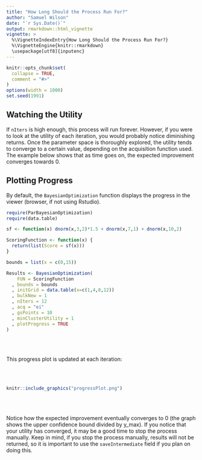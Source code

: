 ---
title: "How Long Should the Process Run For?"
author: "Samuel Wilson"
date: "`r Sys.Date()`"
output: rmarkdown::html_vignette
vignette: >
  %\VignetteIndexEntry{How Long Should the Process Run For?}
  %\VignetteEngine{knitr::rmarkdown}
  \usepackage[utf8]{inputenc}
---

```{r setup, include = FALSE}
knitr::opts_chunk$set(
  collapse = TRUE,
  comment = "#>"
)
options(width = 1000)
set.seed(1991)
```

## Watching the Utility

If ```nIters``` is high enough, this process will run forever. However, if you were to look at the utility of each iteration, you would probably notice diminishing returns. Once the parameter space is thoroughly explored, the utility tends to converge to a certain value, depending on the acquisition function used. The example below shows that as time goes on, the expected improvement converges towards 0.


## Plotting Progress

By default, the ```BayesianOptimization``` function displays the progress in the viewer (browser, if not using Rstudio).
```{r eval = TRUE, echo=TRUE}
require(ParBayesianOptimization)
require(data.table)

sf <- function(x) dnorm(x,3,2)*1.5 + dnorm(x,7,1) + dnorm(x,10,2)

ScoringFunction <- function(x) {
  return(list(Score = sf(x)))
}

bounds = list(x = c(0,15))

Results <- BayesianOptimization(
    FUN = ScoringFunction
  , bounds = bounds
  , initGrid = data.table(x=c(1,4,8,12))
  , bulkNew = 1
  , nIters = 12
  , acq = "ei"
  , gsPoints = 10
  , minClusterUtility = 1
  , plotProgress = TRUE
)
```
  
<br></br>
  
This progress plot is updated at each iteration:  
  
<br></br>
  
```{r eval = TRUE, echo=FALSE, fig.align = "center"}
knitr::include_graphics("progressPlot.png")
```
  
<br></br>
  
Notice how the expected improvement eventually converges to 0 (the graph shows the upper confidence bound divided by y_max). If you notice that your utility has converged, it may be a good time to stop the process manually. Keep in mind, if you stop the process manually, results will not be returned, so it is important to use the ```saveIntermediate``` field if you plan on doing this.
